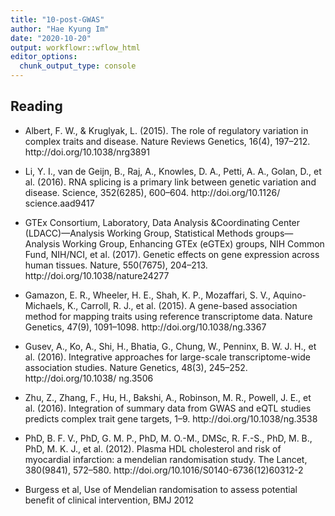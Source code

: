 ```yaml
---
title: "10-post-GWAS"
author: "Hae Kyung Im"
date: "2020-10-20"
output: workflowr::wflow_html
editor_options:
  chunk_output_type: console
---
```


## Reading

- Albert, F. W., & Kruglyak, L. (2015). The role of regulatory variation in complex traits and disease. Nature Reviews Genetics, 16(4), 197–212. http://doi.org/10.1038/nrg3891

- Li, Y. I., van de Geijn, B., Raj, A., Knowles, D. A., Petti, A. A., Golan, D., et al. (2016). RNA splicing is a primary link between genetic variation and disease. Science, 352(6285), 600–604. http://doi.org/10.1126/ science.aad9417

- GTEx Consortium, Laboratory, Data Analysis &Coordinating Center (LDACC)—Analysis Working Group, Statistical Methods groups—Analysis Working Group, Enhancing GTEx (eGTEx) groups, NIH Common Fund, NIH/NCI, et al. (2017). Genetic effects on gene expression across human tissues. Nature, 550(7675), 204–213. http://doi.org/10.1038/nature24277

- Gamazon, E. R., Wheeler, H. E., Shah, K. P., Mozaffari, S. V., Aquino-Michaels, K., Carroll, R. J., et al. (2015). A gene-based association method for mapping traits using reference transcriptome data. Nature Genetics, 47(9), 1091–1098. http://doi.org/10.1038/ng.3367

- Gusev, A., Ko, A., Shi, H., Bhatia, G., Chung, W., Penninx, B. W. J. H., et al. (2016). Integrative approaches for large-scale transcriptome-wide association studies. Nature Genetics, 48(3), 245–252. http://doi.org/10.1038/ ng.3506

- Zhu, Z., Zhang, F., Hu, H., Bakshi, A., Robinson, M. R., Powell, J. E., et al. (2016). Integration of summary data from GWAS and eQTL studies predicts complex trait gene targets, 1–9. http://doi.org/10.1038/ng.3538

- PhD, B. F. V., PhD, G. M. P., PhD, M. O.-M., DMSc, R. F.-S., PhD, M. B., PhD, M. K. J., et al. (2012). Plasma HDL cholesterol and risk of myocardial infarction: a mendelian randomisation study. The Lancet, 380(9841), 572–580. http://doi.org/10.1016/S0140-6736(12)60312-2

- Burgess et al, Use of Mendelian randomisation to assess potential benefit of clinical intervention, BMJ 2012
